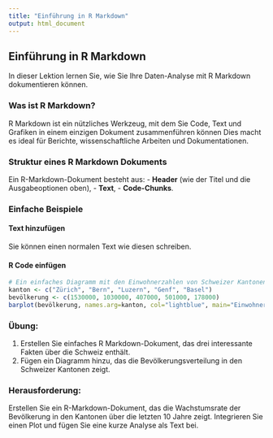 ```yaml
---
title: "Einführung in R Markdown"
output: html_document
---
```


## Einführung in R Markdown

In dieser Lektion lernen Sie, wie Sie Ihre Daten-Analyse mit R Markdown dokumentieren können.

### Was ist R Markdown?

R Markdown ist ein nützliches Werkzeug, mit dem Sie Code, Text und Grafiken in einem einzigen Dokument zusammenführen können Dies macht es ideal für Berichte, wissenschaftliche Arbeiten und Dokumentationen.

### Struktur eines R Markdown Dokuments

Ein R-Markdown-Dokument besteht aus:
- **Header** (wie der Titel und die Ausgabeoptionen oben),
- **Text**, 
- **Code-Chunks**.

### Einfache Beispiele

#### Text hinzufügen
Sie können einen normalen Text wie diesen schreiben.

#### R Code einfügen
```r
# Ein einfaches Diagramm mit den Einwohnerzahlen von Schweizer Kantonen
kanton <- c("Zürich", "Bern", "Luzern", "Genf", "Basel")
bevölkerung <- c(1530000, 1030000, 407000, 501000, 178000)
barplot(bevölkerung, names.arg=kanton, col="lightblue", main="Einwohnerzahlen der Kantone")
```

### Übung:
1. Erstellen Sie einfaches R Markdown-Dokument, das drei interessante Fakten über die Schweiz enthält.
2. Fügen ein Diagramm hinzu, das die Bevölkerungsverteilung in den Schweizer Kantonen zeigt.

### Herausforderung:
Erstellen Sie ein R-Markdown-Dokument, das die Wachstumsrate der Bevölkerung in den Kantonen über die letzten 10 Jahre zeigt. Integrieren Sie einen Plot und fügen Sie eine kurze Analyse als Text bei.

